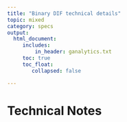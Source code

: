 ```yaml
---
title: "Binary DIF technical details"
topic: mixed
category: specs
output: 
  html_document:
     includes:
         in_header: ganalytics.txt
     toc: true
     toc_float:
        collapsed: false

---
```



# Technical Notes
